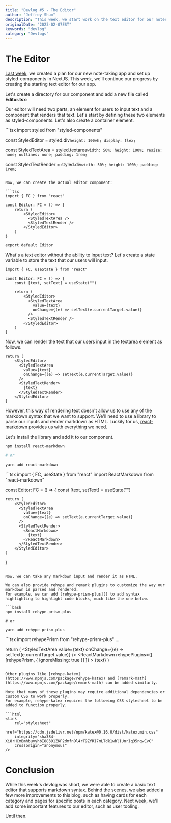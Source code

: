 ```yaml
---
title: "Devlog #5 - The Editor"
author: "Jeffrey Shum"
description: "This week, we start work on the text editor for our notes taking app."
originalDate: "2023-02-07EST"
keywords: "devlog"
category: "Devlogs"
---
```


# The Editor

[Last week](/devlog-4), we created a plan for our new note-taking app and set up styled-components in NextJS.
This week, we'll continue our progress by creating the starting text editor for our app.

Let's create a directory for our component and add a new file called **Editor.tsx**:

<Directory name="app" expanded={true}>
    <Directory name="components" expanded={true}>
        <Directory name="Editor" expanded={true}>  
            <Directory name="Editor.tsx" icon="/images/icons/languages/react.svg" />
        </Directory>  
    </Directory>
</Directory>

Our editor will need two parts, an element for users to input text and a component that renders that text.
Let's start by defining these two elements as styled-components. Let's also create a container element.

<CodeTitle name="Editor.tsx" language="react" />
```tsx 
import styled from "styled-components"

const StyledEditor = styled.div`
    height: 100vh;
    display: flex;
`

const StyledTextArea = styled.textarea`
    width: 50%;
    height: 100%;
    resize: none;
    outlines: none;
    padding: 1rem;
`

const StyledTextRender = styled.div`
    width: 50%;
    height: 100%;
    padding: 1rem;
`
```

Now, we can create the actual editor component:

```tsx
import { FC } from "react"

const Editor: FC = () => {
    return (
        <StyledEditor>
          <StyledTextArea />
          <StyledTextRender />
        </StyledEditor>
    )
}

export default Editor
```

What's a text editor without the ability to input text? 
Let's create a state variable to store the text that our users will input.

```tsx
import { FC, useState } from "react"

const Editor: FC = () => {
    const [text, setText] = useState("")

    return (
        <StyledEditor>
          <StyledTextArea 
            value={text}
            onChange={(e) => setText(e.currentTarget.value)}
          />
          <StyledTextRender />
        </StyledEditor>
    )
}
```

Now, we can render the text that our users input in the textarea element as follows.

```tsx
return (
    <StyledEditor>
      <StyledTextArea 
        value={text}
        onChange={(e) => setText(e.currentTarget.value)}
      />
      <StyledTextRender>
        {text}
      </StyledTextRender>
    </StyledEditor>
}
```

However, this way of rendering text doesn't allow us to use any of the markdown syntax that we want to support.
We'll need to use a library to parse our inputs and render markdown as HTML.
Luckily for us, [react-markdown](https://github.com/remarkjs/react-markdown) provides us with everything we need.

Let's install the library and add it to our component.

```bash
npm install react-markdown

# or 

yarn add react-markdown
```

<CodeTitle name="Editor.tsx" language="react" />
```tsx
import { FC, useState } from "react"
import ReactMarkdown from "react-markdown"

const Editor: FC = () => {
    const [text, setText] = useState("")

    return (
        <StyledEditor>
          <StyledTextArea 
            value={text}
            onChange={(e) => setText(e.currentTarget.value)}
          />
          <StyledTextRender>
            <ReactMarkdown>
              {text}
            </ReactMarkdown>
          </StyledTextRender>
        </StyledEditor>
    )
}
```

Now, we can take any markdown input and render it as HTML.

We can also provide rehype and remark plugins to customize the way our markdown is parsed and rendered.
For example, we can add [rehype-prism-plus]() to add syntax highlighting to highlight code blocks, much like the one below.

```bash
npm install rehype-prism-plus

# or

yarn add rehype-prism-plus
```

<CodeTitle name="Editor.tsx" language="react" />
```tsx
import rehypePrism from "rehype-prism-plus"
...

return (
    <StyledEditor>
      <StyledTextArea 
        value={text}
        onChange={(e) => setText(e.currentTarget.value)}
      />
      <StyledTextRender>
        <ReactMarkdown
          rehypePlugins={[
            [rehypePrism, { ignoreMissing: true }]
          ]}
        >
          {text}
        </ReactMarkdown>
      </StyledTextRender>
    </StyledEditor>
)
```

Other plugins like [rehype-katex](https://www.npmjs.com/package/rehype-katex) and [remark-math](https://www.npmjs.com/package/remark-math) can be added similarly.

Note that many of these plugins may require additional dependencies or custom CSS to work properly.
For example, rehype-katex requires the following CSS stylesheet to be added to function properly.

```html
<link 
    rel="stylesheet"
	href="https://cdn.jsdelivr.net/npm/katex@0.16.0/dist/katex.min.css"
    integrity="sha384-Xi8rHCmBmhbuyyhbI88391ZKP2dmfnOl4rT9ZfRI7mLTdk1wblIUnrIq35nqwEvC"
    crossorigin="anonymous"
/>
```

# Conclusion

While this week's devlog was short, we were able to create a basic text editor that supports markdown syntax.
Behind the scenes, we also added a few more improvements to this blog, such as having cards for each category and pages for specific posts in each category.
Next week, we'll add some important features to our editor, such as user tooling.

Until then.
